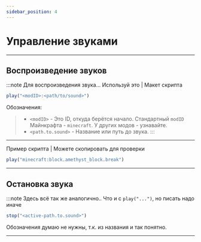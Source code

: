 ```yaml
---
sidebar_position: 4
---
```


# Управление звуками

***

## Воспроизведение звуков

:::note Для воспроизведения звука...
Используй это | Макет скрипта
```jsx
play("<modID>:<path/to/sound>")
```
Обозначения:
> - `<modID>` - Это ID, откуда берётся начало. Стандартный `modID` Майнкрафта - `minecraft`. У других модов - узнавайте.
> - `<path.to.sound>` - Название или путь до звука.
:::

***

Пример скрипта | Можете скопировать для проверки
```jsx
play("minecraft:block.amethyst_block.break")
```

***

## Остановка звука

:::note Здесь всё так же аналогично..
Что и с `play("...")`, но писать надо иначе
```jsx
stop("<active-path.to.sound>")
```
Обозначения думаю не нужны, т.к. из названия и так понятно.

***